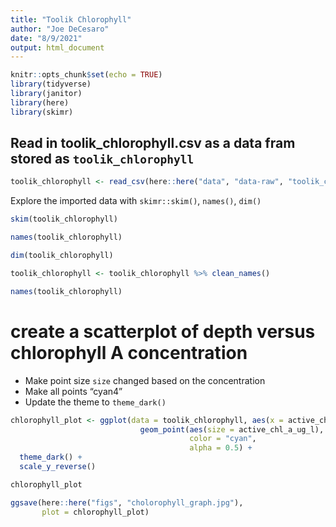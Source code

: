 ```yaml
---
title: "Toolik Chlorophyll"
author: "Joe DeCesaro"
date: "8/9/2021"
output: html_document
---
```


```r
knitr::opts_chunk$set(echo = TRUE)
library(tidyverse)
library(janitor)
library(here)
library(skimr)
```

## Read in toolik_chlorophyll.csv as a data fram stored as `toolik_chlorophyll`

```r
toolik_chlorophyll <- read_csv(here::here("data", "data-raw", "toolik_chlorophyll.csv"), na = ".")
```

Explore the imported data with `skimr::skim()`, `names()`, `dim()`

```r
skim(toolik_chlorophyll)

names(toolik_chlorophyll)

dim(toolik_chlorophyll)
```

```r
toolik_chlorophyll <- toolik_chlorophyll %>% clean_names()

names(toolik_chlorophyll)
```

# create a scatterplot of depth versus chlorophyll A concentration
- Make point size `size` changed based on the concentration
- Make all points "cyan4"
- Update the theme to `theme_dark()`

```r
chlorophyll_plot <- ggplot(data = toolik_chlorophyll, aes(x = active_chl_a_ug_l, y = depth)) + 
                             geom_point(aes(size = active_chl_a_ug_l), 
                                        color = "cyan",
                                        alpha = 0.5) +
  theme_dark() +
  scale_y_reverse()

chlorophyll_plot

```

```r
ggsave(here::here("figs", "cholorophyll_graph.jpg"), 
       plot = chlorophyll_plot)
```

